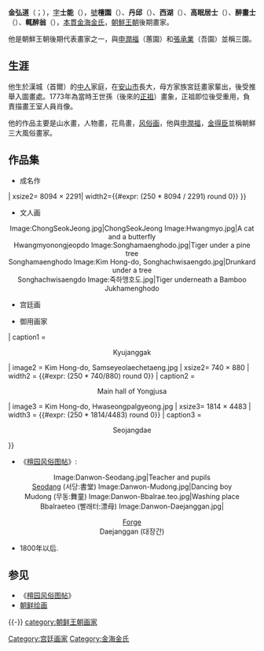 {{Infobox Korean name
|img=Kim_Hongdo.jpg
|width=
|hangul={{linktext|김|홍|도}}
|hanja={{linktext|金|弘|道}}
|rr=Gim Hongdo
|mr=Kim Hongdo
|hangulho={{linktext|단|원}}, {{linktext|단|구}}, {{linktext|서|호}}, {{linktext|고|면|거|사}}, {{linktext|취|화|사}}, or {{linktext|첩|취|옹}}
|hanjaho={{linktext|檀|園}}, {{linktext|丹|邱}}, {{linktext|西|湖}}, {{linktext|高|眠|居|士}}, {{linktext|醉|畵|士}}, or {{linktext|輒|醉|翁}}
|rrho=Danwon, Dan-gu, Seoho, Gomyeon-geosa, or Cheopchwiong
|mrho=Tanwŏn, Tan'gu, Sŏho Komyŏn'gŏsa, or Ch'ŏpch'wiong
|hangulja={{linktext|사|능}}
|hanjaja={{linktext|士|能}}
|rrja=Saneung
|mrja=Sanŭng
}}

'''金弘道'''（{{lang-ko|김홍도}}；{{bd|1745年||1806年前？}}），[[表字|字]]'''士能'''（{{lang-ko|사능}}），[[號|號]]'''檀園'''（{{lang-ko|단원}}）、'''丹邱'''（{{lang-ko|단구}}）、'''西湖'''（{{lang-ko|서호}}）、'''高眠居士'''（{{lang-ko|고면거사}}）、'''醉畫士'''（{{lang-ko|취화사}}）、'''輒醉翁'''（{{lang-ko|첩취옹}}），[[本貫|本貫]][[金海金氏|金海金氏]]，[[朝鮮王朝|朝鮮王朝]]後期畫家。

他是朝鮮王朝後期代表畫家之一，與[[申潤福|申潤福]]（蕙園）和[[張承業_(朝鮮)|張承業]]（吾園）並稱三園。

==生涯==
他生於漢城（首爾）的[[中人|中人]]家庭，在[[安山市|安山市]]長大，母方家族宮廷畫家輩出，後受推舉入圖畫處。1773年為當時王世孫（後來的[[正祖|正祖]]）畫象，正祖即位後受重用，負責描畫王室人員肖像。

他的作品主要是山水畫，人物畫，花鳥畫，[[朝鲜风俗画|风俗画]]，他與[[申潤福|申潤福]]，[[金得臣|金得臣]]並稱朝鮮三大風俗畫家。

==作品集==
* 成名作

{{multiple image
|cont=yes
| align     = center
| height    = 250
| footer = 
| footer_align  = center
| footer_background = #dddddd
| image1 = Kim Hong-do, Indian Prophet.jpg
| image2 = Gunseondo.jpg
| caption1 = <div align=center>신언인도 (1773) <br>Indian Prophet</div>
| caption2 = <div align=center>Gunseondo 군선도 (1776)<br> The Nineteen Taoist Immortals</div>
| xsize1= 2357 × 4694| width1={{#expr: (250 * 2357 / 4694) round 0}}
| xsize2= 8094 × 2291| width2={{#expr: (250 * 8094 / 2291) round 0}}
}}

* 文人画
<div align=center><gallery perrow="5">
Image:ChongSeokJeong.jpg|ChongSeokJeong
Image:Hwangmyo.jpg|A cat and a butterfly<br>Hwangmyonongjeopdo
Image:Songhamaenghodo.jpg|Tiger under a pine tree<br>Songhamaenghodo
Image:Kim Hong-do, Songhachwisaengdo.jpg|Drunkard under a tree<br>Songhachwisaengdo
Image:죽하맹호도.jpg|Tiger underneath a Bamboo<br>Jukhamenghodo
</gallery></div>

* 宫廷画
{{multiple image
| align     = center
| footer = Feast for the Pyongyang Governor (1, Dinner)
| footer_align  = center
| footer_background = #dddddd
| image1 = Kim Hong-do, Feast for the Pyongyang Governor (1, Dinner).jpg
| width1 = 700
}}

* 御用画家

{{multiple image
| height    = 250
| align     = center
| footer = .
| footer_align  = center
| footer_background = #dddddd
| image1 = Kim Hong-do, Kyujanggak.jpg | xsize1= 738 × 911
| width1 = {{#expr: (250 * 738 / 911) round 0}}
| caption1 = <div align=center>Kyujanggak</div>
| image2 = Kim Hong-do, Samseyeolaechetaeng.jpg | xsize2= 740 × 880
| width2 = {{#expr: (250 * 740/880) round 0}}
| caption2 = <div align=center>Main hall of Yongjusa</div>
| image3 = Kim Hong-do, Hwaseongpalgyeong.jpg | xsize3= 1814 × 4483
| width3 = {{#expr: (250 * 1814/4483) round 0}}
| caption3 = <div align=center>Seojangdae</div>

}}

* 《[[檀园风俗图帖|檀园风俗图帖]]》:

<div align=center><gallery perrow="4">
Image:Danwon-Seodang.jpg|Teacher and pupils <br>[[Seodang|Seodang]] (서당:書堂)
Image:Danwon-Mudong.jpg|Dancing boy <br>Mudong (무동:舞童)
Image:Danwon-Bbalrae.teo.jpg|Washing place<br>Bbalraeteo (빨래터:漂母)
Image:Danwon-Daejanggan.jpg|<center>[[Forge|Forge]]<br>Daejanggan (대장간)</center>
</gallery></div>

* 1800年以后.
{{multiple image
| align     = center
| footer = Chuseongbu 추성부도, Landscape in night of autumn [poem by Ouyang Xiu (1007~1072)]
| footer_align  = center
| footer_background = #dddddd
| image1 = Kim Hong-do, Chuseongbu-large.jpg
| width1 = 700
}}
{{multiple image
| align     = center
| footer = Samgongbulhwando 삼공불환, The Nature Better than the Official Ranks
| footer_align  = center
| footer_background = #dddddd
| image1 = Kim Hong-do, Samgongbulhwando.jpg
| width1 = 700
}}

==参见==
{{Commonscat|Kim Hong-do}}
*《[[檀园风俗图帖|檀园风俗图帖]]》
*[[朝鲜绘画|朝鲜绘画]]

{{-}}
{{並稱|三園|[[金弘道|金弘道]]（檀園） - [[申潤福|申潤福]]（蕙園）  -  [[張承業_(朝鮮)|張承業]]（吾園）}}
{{Authority control}}
[[category:朝鲜王朝画家|category:朝鲜王朝画家]]
[[Category:宫廷画家|Category:宫廷画家]]
[[Category:金海金氏|Category:金海金氏]]
